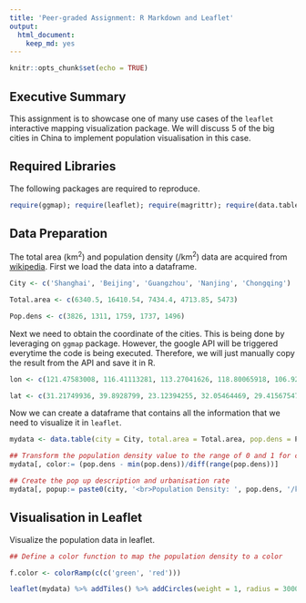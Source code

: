 ```yaml
---
title: 'Peer-graded Assignment: R Markdown and Leaflet'
output:
  html_document:
    keep_md: yes
---
```

    
```r
knitr::opts_chunk$set(echo = TRUE)
```

## Executive Summary

This assignment is to showcase one of many use cases of the `leaflet` interactive mapping visualization package. We will discuss 5 of the big cities in China to implement population visualisation in this case. 

## Required Libraries

The following packages are required to reproduce.

```r
require(ggmap); require(leaflet); require(magrittr); require(data.table)
```

## Data Preparation

The total area (km<sup>2</sup>) and population density (/km<sup>2</sup>) data are acquired from [wikipedia](https://en.wikipedia.org/wiki/List_of_cities_proper_by_population). 
First we load the data into a dataframe.

```r
City <- c('Shanghai', 'Beijing', 'Guangzhou', 'Nanjing', 'Chongqing')

Total.area <- c(6340.5, 16410.54, 7434.4, 4713.85, 5473)

Pop.dens <- c(3826, 1311, 1759, 1737, 1496)
```

Next we need to obtain the coordinate of the cities. This is being done by leveraging on `ggmap` package. However, the google API will be triggered everytime the code is being executed. Therefore, we will just manually copy the result from the API and save it in R.

```r
lon <- c(121.47583008, 116.41113281, 113.27041626, 118.80065918, 106.92443848)

lat <- c(31.21749936, 39.8928799, 23.12394255, 32.05464469, 29.41567547)
```

Now we can create a dataframe that contains all the information that we need to visualize it in `leaflet`.

```r
mydata <- data.table(city = City, total.area = Total.area, pop.dens = Pop.dens, lon = lon, lat = lat)

## Transform the population density value to the range of 0 and 1 for color mapping
mydata[, color:= (pop.dens - min(pop.dens))/diff(range(pop.dens))]

## Create the pop up description and urbanisation rate
mydata[, popup:= paste0(city, '<br>Population Density: ', pop.dens, '/km2', '<br>Total Area ', total.area, 'km2')]
```

## Visualisation in Leaflet

Visualize the population data in leaflet.

```r

## Define a color function to map the population density to a color

f.color <- colorRamp(c(c('green', 'red')))

leaflet(mydata) %>% addTiles() %>% addCircles(weight = 1, radius = 30000, color = f.color(mydata$color) %>% rgb(maxColorValue = 256)) %>% addMarkers(popup = mydata$popup)
```